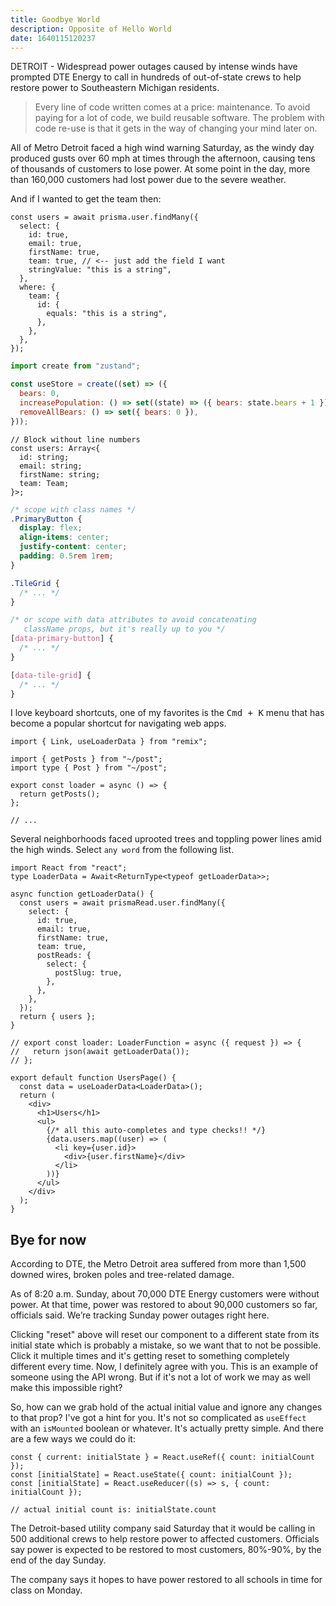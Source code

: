 ```yaml
---
title: Goodbye World
description: Opposite of Hello World
date: 1640115120237
---
```


DETROIT - Widespread power outages caused by intense winds have prompted DTE
Energy to call in hundreds of out-of-state crews to help restore power to
Southeastern Michigan residents.

> Every line of code written comes at a price: maintenance. To avoid paying for
> a lot of code, we build reusable software. The problem with code re-use is
> that it gets in the way of changing your mind later on.

All of Metro Detroit faced a high wind warning Saturday, as the windy day
produced gusts over 60 mph at times through the afternoon, causing tens of
thousands of customers to lose power. At some point in the day, more than
160,000 customers had lost power due to the severe weather.

And if I wanted to get the team then:

```tsx showLineNumbers {1, 9-16}
const users = await prisma.user.findMany({
  select: {
    id: true,
    email: true,
    firstName: true,
    team: true, // <-- just add the field I want
    stringValue: "this is a string",
  },
  where: {
    team: {
      id: {
        equals: "this is a string",
      },
    },
  },
});
```

```jsx
import create from "zustand";

const useStore = create((set) => ({
  bears: 0,
  increasePopulation: () => set((state) => ({ bears: state.bears + 1 })),
  removeAllBears: () => set({ bears: 0 }),
}));
```

```tsx
// Block without line numbers
const users: Array<{
  id: string;
  email: string;
  firstName: string;
  team: Team;
}>;
```

```css showLineNumbers filename=app/styles/shared.css
/* scope with class names */
.PrimaryButton {
  display: flex;
  align-items: center;
  justify-content: center;
  padding: 0.5rem 1rem;
}

.TileGrid {
  /* ... */
}

/* or scope with data attributes to avoid concatenating
   className props, but it's really up to you */
[data-primary-button] {
  /* ... */
}

[data-tile-grid] {
  /* ... */
}
```

I love keyboard shortcuts, one of my favorites is the <kbd><Kbd>Cmd</Kbd> + <Kbd>K</Kbd></kbd>
menu that has become a popular shortcut for navigating web apps.

```tsx filename="app/route/posts/index.tsx" showLineNumbers
import { Link, useLoaderData } from "remix";

import { getPosts } from "~/post";
import type { Post } from "~/post";

export const loader = async () => {
  return getPosts();
};

// ...
```

Several neighborhoods faced uprooted trees and toppling power lines amid the
high winds. Select `any word` from the following list.

```tsx filename="app/routes/posts/index.tsx" showLineNumbers
import React from "react";
type LoaderData = Await<ReturnType<typeof getLoaderData>>;

async function getLoaderData() {
  const users = await prismaRead.user.findMany({
    select: {
      id: true,
      email: true,
      firstName: true,
      team: true,
      postReads: {
        select: {
          postSlug: true,
        },
      },
    },
  });
  return { users };
}

// export const loader: LoaderFunction = async ({ request }) => {
//   return json(await getLoaderData());
// };

export default function UsersPage() {
  const data = useLoaderData<LoaderData>();
  return (
    <div>
      <h1>Users</h1>
      <ul>
        {/* all this auto-completes and type checks!! */}
        {data.users.map((user) => (
          <li key={user.id}>
            <div>{user.firstName}</div>
          </li>
        ))}
      </ul>
    </div>
  );
}
```

## Bye for now

According to DTE, the Metro Detroit area suffered from more than 1,500 downed
wires, broken poles and tree-related damage.

As of 8:20 a.m. Sunday, about 70,000 DTE Energy customers were without power. At
that time, power was restored to about 90,000 customers so far, officials said.
We’re tracking Sunday power outages right here.

Clicking "reset" above will reset our component to a different state from its
initial state which is probably a mistake, so we want that to not be possible.
Click it multiple times and it's getting reset to something completely different
every time. Now, I definitely agree with you. This is an example of someone
using the API wrong. But if it's not a lot of work we may as well make this
impossible right?

So, how can we grab hold of the actual initial value and ignore any changes to
that prop? I've got a hint for you. It's not so complicated as `useEffect` with
an `isMounted` boolean or whatever. It's actually pretty simple. And there are a
few ways we could do it:

```tsx
const { current: initialState } = React.useRef({ count: initialCount });
const [initialState] = React.useState({ count: initialCount });
const [initialState] = React.useReducer((s) => s, { count: initialCount });

// actual initial count is: initialState.count
```

The Detroit-based utility company said Saturday that it would be calling in 500
additional crews to help restore power to affected customers. Officials say
power is expected to be restored to most customers, 80%-90%, by the end of the
day Sunday.

The company says it hopes to have power restored to all schools in time for
class on Monday.
